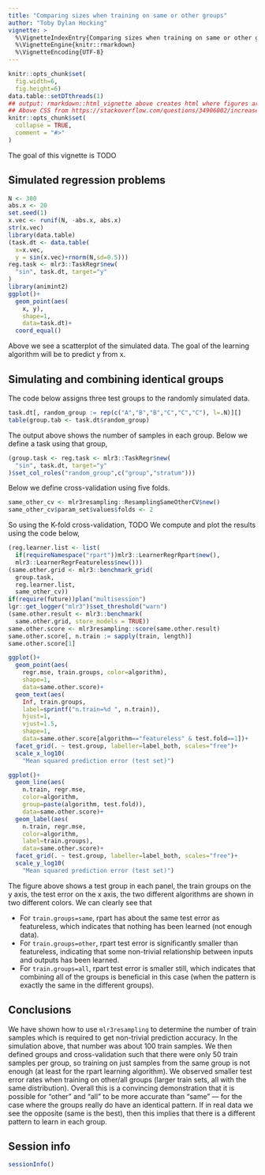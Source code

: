 ```yaml
---
title: "Comparing sizes when training on same or other groups"
author: "Toby Dylan Hocking"
vignette: >
  %\VignetteIndexEntry{Comparing sizes when training on same or other groups}
  %\VignetteEngine{knitr::rmarkdown}
  %\VignetteEncoding{UTF-8}
---
```


<style type="text/css">
.main-container {
  max-width: 1200px !important;
  margin: auto;
}
</style>

```r
knitr::opts_chunk$set(
  fig.width=6,
  fig.height=6)
data.table::setDTthreads(1)
## output: rmarkdown::html_vignette above creates html where figures are limited to 700px wide.
## Above CSS from https://stackoverflow.com/questions/34906002/increase-width-of-entire-html-rmarkdown-output main-container is for html_document, body is for html_vignette
knitr::opts_chunk$set(
  collapse = TRUE,
  comment = "#>"
)
```

The goal of this vignette is TODO

## Simulated regression problems

```r
N <- 300
abs.x <- 20
set.seed(1)
x.vec <- runif(N, -abs.x, abs.x)
str(x.vec)
library(data.table)
(task.dt <- data.table(
  x=x.vec,
  y = sin(x.vec)+rnorm(N,sd=0.5)))
reg.task <- mlr3::TaskRegr$new(
  "sin", task.dt, target="y"
)
library(animint2)
ggplot()+
  geom_point(aes(
    x, y),
    shape=1,
    data=task.dt)+
  coord_equal()
```

Above we see a scatterplot of the simulated data. The goal of the
learning algorithm will be to predict y from x.

## Simulating and combining identical groups

The code below assigns three test groups to the randomly simulated
data.

```r
task.dt[, random_group := rep(c("A","B","B","C","C","C"), l=.N)][]
table(group.tab <- task.dt$random_group)
```

The output above shows the number of samples in each group. 
Below we define a task using that group,

```r
(group.task <- reg.task <- mlr3::TaskRegr$new(
  "sin", task.dt, target="y"
)$set_col_roles("random_group",c("group","stratum")))
```

Below we define cross-validation using five folds.

```r
same_other_cv <- mlr3resampling::ResamplingSameOtherCV$new()
same_other_cv$param_set$values$folds <- 2
```

So using the K-fold cross-validation, TODO 
We compute and plot the results using the code below,

```r
(reg.learner.list <- list(
  if(requireNamespace("rpart"))mlr3::LearnerRegrRpart$new(),
  mlr3::LearnerRegrFeatureless$new()))
(same.other.grid <- mlr3::benchmark_grid(
  group.task,
  reg.learner.list,
  same_other_cv))
if(require(future))plan("multisession")
lgr::get_logger("mlr3")$set_threshold("warn")
(same.other.result <- mlr3::benchmark(
  same.other.grid, store_models = TRUE))
same.other.score <- mlr3resampling::score(same.other.result)
same.other.score[, n.train := sapply(train, length)]
same.other.score[1]

ggplot()+
  geom_point(aes(
    regr.mse, train.groups, color=algorithm),
    shape=1,
    data=same.other.score)+
  geom_text(aes(
    Inf, train.groups,
    label=sprintf("n.train=%d ", n.train)),
    hjust=1,
    vjust=1.5,
    shape=1,
    data=same.other.score[algorithm=="featureless" & test.fold==1])+
  facet_grid(. ~ test.group, labeller=label_both, scales="free")+
  scale_x_log10(
    "Mean squared prediction error (test set)")

ggplot()+
  geom_line(aes(
    n.train, regr.mse,
    color=algorithm,
    group=paste(algorithm, test.fold)),
    data=same.other.score)+
  geom_label(aes(
    n.train, regr.mse,
    color=algorithm,
    label=train.groups),
    data=same.other.score)+
  facet_grid(. ~ test.group, labeller=label_both, scales="free")+
  scale_y_log10(
    "Mean squared prediction error (test set)")
```

The figure above shows a test group in each panel, the train groups on
the y axis, the test error on the x axis, the two different algorithms
are shown in two different colors. We can clearly see that 

* For `train.groups=same`, rpart has about the same test error as
  featureless, which indicates that nothing has been learned (not
  enough data).
* For `train.groups=other`, rpart test error is significantly smaller
  than featureless, indicating that some non-trivial relationship
  between inputs and outputs has been learned.
* For `train.groups=all`, rpart test error is smaller still, which
  indicates that combining all of the groups is beneficial in this
  case (when the pattern is exactly the same in the different
  groups).
  
## Conclusions

We have shown how to use `mlr3resampling` to determine the number of
train samples which is required to get non-trivial prediction
accuracy. In the simulation above, that number was about 100 train
samples. We then defined groups and cross-validation such that there
were only 50 train samples per group, so training on just samples from
the same group is not enough (at least for the rpart learning
algorithm). We observed smaller test error rates when training on
other/all groups (larger train sets, all with the same
distribution). Overall this is a convincing demonstration that it is
possible for "other" and "all" to be more accurate than "same" --- for
the case where the groups really do have an identical pattern. If in
real data we see the opposite (same is the best), then this implies
that there is a different pattern to learn in each group.

## Session info

```r
sessionInfo()
```


